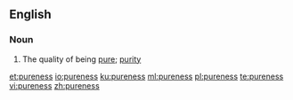 ==English==

===Noun===
{{en-noun|-|es}}

# The quality of being [[pure]]; [[purity]]

[[et:pureness]]
[[io:pureness]]
[[ku:pureness]]
[[ml:pureness]]
[[pl:pureness]]
[[te:pureness]]
[[vi:pureness]]
[[zh:pureness]]